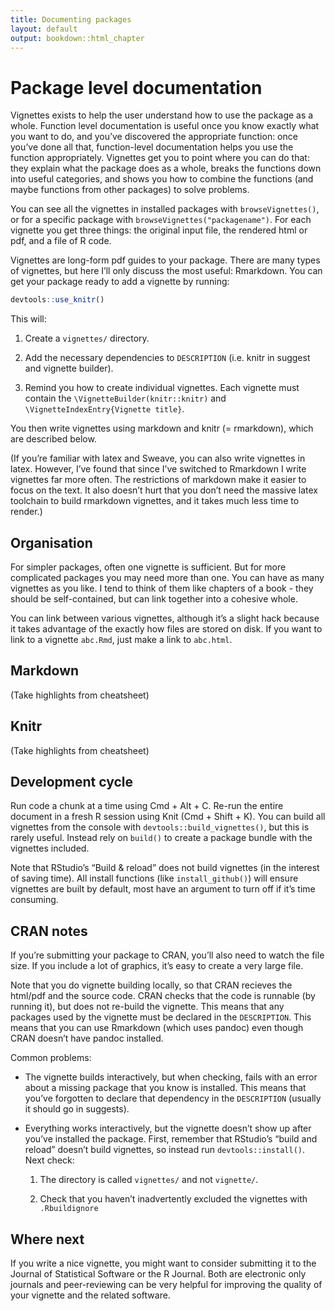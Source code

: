 ```yaml
---
title: Documenting packages
layout: default
output: bookdown::html_chapter
---
```


# Package level documentation {#vignettes}

Vignettes exists to help the user understand how to use the package as a whole. Function level documentation is useful once you know exactly what you want to do, and you've discovered the appropriate function: once you've done all that, function-level documentation helps you use the function appropriately. Vignettes get you to point where you can do that: they explain what the package does as a whole, breaks the functions down into useful categories, and shows you how to combine the functions (and maybe functions from other packages) to solve problems.

You can see all the vignettes in installed packages with `browseVignettes()`, or for a specific package with `browseVignettes("packagename")`. For each vignette you get three things: the original input file, the rendered html or pdf, and a file of R code.

Vignettes are long-form pdf guides to your package. There are many types of vignettes, but here I'll only discuss the most useful: Rmarkdown. You can get your package ready to add a vignette by running:

```r
devtools::use_knitr()
```

This will:

1. Create a `vignettes/` directory.

1. Add the necessary dependencies to `DESCRIPTION` (i.e. knitr in suggest and 
   vignette builder).

1. Remind you how to create individual vignettes.  Each vignette must
   contain the `\VignetteBuilder(knitr::knitr)` and 
   `\VignetteIndexEntry{Vignette title}`.

You then write vignettes using markdown and knitr (= rmarkdown), which are described below.

(If you're familiar with latex and Sweave, you can also write vignettes in latex. However, I've found that since I've switched to Rmarkdown I write vignettes far more often. The restrictions of markdown make it easier to focus on the text. It also doesn't hurt that you don't need the massive latex toolchain to build rmarkdown vignettes, and it takes much less time to render.)

## Organisation

For simpler packages, often one vignette is sufficient. But for more complicated packages you may need more than one. You can have as many vignettes as you like. I tend to think of them like chapters of a book - they should be self-contained, but can link together into a cohesive whole. 

You can link between various vignettes, although it's a slight hack because it takes advantage of the exactly how files are stored on disk. If you want to link to a vignette `abc.Rmd`, just make a link to `abc.html`.

## Markdown {#markdown}

(Take highlights from cheatsheet)

## Knitr

(Take highlights from cheatsheet)

## Development cycle

Run code a chunk at a time using Cmd + Alt + C. Re-run the entire document in a fresh R session using Knit (Cmd + Shift + K). You can build all vignettes from the console with `devtools::build_vignettes()`, but this is rarely useful. Instead rely on `build()` to create a package bundle with the vignettes included.

Note that RStudio's "Build & reload" does not build vignettes (in the interest of saving time). All install functions (like `install_github()`) will ensure vignettes are built by default, most have an argument to turn off if it's time consuming.

## CRAN notes

If you're submitting your package to CRAN, you'll also need to watch the file size. If you include a lot of graphics, it's easy to create a very large file.

Note that you do vignette building locally, so that CRAN recieves the html/pdf and the source code. CRAN checks that the code is runnable (by running it), but does not re-build the vignette. This means that any packages used by the vignette must be declared in the `DESCRIPTION`. This means that you can use Rmarkdown (which uses pandoc) even though CRAN doesn't have pandoc installed.

Common problems:

*   The vignette builds interactively, but when checking, fails with an error 
    about a missing package that you know is installed. This means that you've
    forgotten to declare that dependency in the `DESCRIPTION` (usually it should
    go in suggests).

*   Everything works interactively, but the vignette doesn't show up after you've
    installed the package. First, remember that RStudio's "build and reload" 
    doesn't build vignettes, so instead run `devtools::install()`. Next check:
  
    1. The directory is called `vignettes/` and not `vignette/`.

    1. Check that you haven't inadvertently excluded the vignettes with
       `.Rbuildignore`

## Where next

If you write a nice vignette, you might want to consider submitting it to the Journal of Statistical Software or the R Journal. Both are electronic only journals and peer-reviewing can be very helpful for improving the quality of your vignette and the related software.


